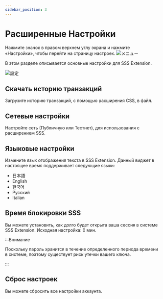 ```yaml
---
sidebar_position: 3
---
```


# Расширенные Настройки 

Нажмите значок в правом верхнем углу экрана и нажмите «Настройки», чтобы перейти на страницу настроек.
![メニュー](./images/menu.png)

В этом разделе описывается основные настройки для SSS Extension.

![設定](./images/setting_01.png)

## Скачать историю транзакций

Загрузите историю транзакций, с помощью расширения CSS, в файл.

## Сетевые настройки

Настройте сеть (Публичную или Тестнет), для использования с расширением SSS.

## Языковые настройки

Измените язык отображения текста в SSS Extension. Данный виджет в настоящее время поддерживает следующие языки:

- 日本語
- English
- 한국어
- Русский
- Italian

## Время блокировки SSS

Вы можете установить, как долго будет открыта ваша сессия в системе SSS Extension. Исходная настройка: 0 мин.

:::Внимание

Поскольку пароль хранится в течение определенного периода времени в системе, поэтому существует риск утечки вашего ключа.

:::

## Сброс настроек 

Вы можете сбросить все настройки аккаунта.
